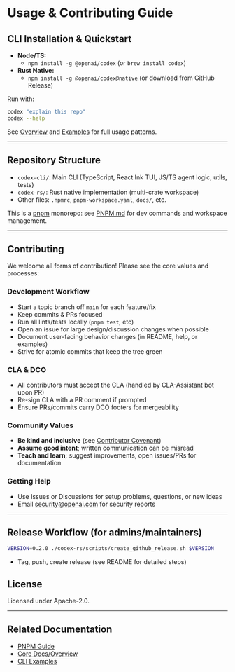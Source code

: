 # Usage & Contributing Guide

## CLI Installation & Quickstart
- **Node/TS:**
  - `npm install -g @openai/codex` (or `brew install codex`)
- **Rust Native:**
  - `npm install -g @openai/codex@native` (or download from GitHub Release)

Run with:
```sh
codex "explain this repo"
codex --help
```
See [Overview](./overview.mdx) and [Examples](./codex-cli-examples.mdx) for full usage patterns.

---

## Repository Structure
- `codex-cli/`: Main CLI (TypeScript, React Ink TUI, JS/TS agent logic, utils, tests)
- `codex-rs/`: Rust native implementation (multi-crate workspace)
- Other files: `.npmrc`, `pnpm-workspace.yaml`, `docs/`, etc.

This is a [pnpm](https://pnpm.io/) monorepo: see [PNPM.md](../PNPM.md) for dev commands and workspace management.

---

## Contributing
We welcome all forms of contribution! Please see the core values and processes:

### Development Workflow
- Start a topic branch off `main` for each feature/fix
- Keep commits & PRs focused
- Run all lints/tests locally (`pnpm test`, etc)
- Open an issue for large design/discussion changes when possible
- Document user-facing behavior changes (in README, help, or examples)
- Strive for atomic commits that keep the tree green

### CLA & DCO
- All contributors must accept the CLA (handled by CLA-Assistant bot upon PR)
- Re-sign CLA with a PR comment if prompted
- Ensure PRs/commits carry DCO footers for mergeability

### Community Values
- **Be kind and inclusive** (see [Contributor Covenant](https://www.contributor-covenant.org/))
- **Assume good intent**; written communication can be misread
- **Teach and learn**; suggest improvements, open issues/PRs for documentation

### Getting Help
- Use Issues or Discussions for setup problems, questions, or new ideas
- Email security@openai.com for security reports

---

## Release Workflow (for admins/maintainers)
```sh
VERSION=0.2.0 ./codex-rs/scripts/create_github_release.sh $VERSION
```
- Tag, push, create release (see README for detailed steps)

## License
Licensed under Apache-2.0.

---

## Related Documentation
- [PNPM Guide](../PNPM.md)
- [Core Docs/Overview](./overview.mdx)
- [CLI Examples](./codex-cli-examples.mdx)
